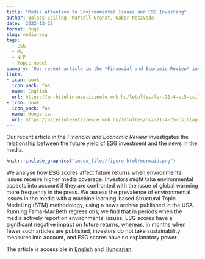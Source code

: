```yaml
---
title: "Media Attention to Environmental Issues and ESG Investing"
author: Balazs Csillag, Marcell Granat, Gabor Neszveda
date: '2022-12-22'
format: hugo
slug: media-esg
tags: 
  - ESG
  - ML
  - NLP
  - Topic model
summary: 'Our recent article in the *Financial and Economic Review* investigates the relationship between the future return of ESG investment and the news in the media.'
links:
- icon: book
  icon_pack: fas
  name: English
  url: https://en-hitelintezetiszemle.mnb.hu/letoltes/fer-21-4-st5-csillag-granat-neszveda.pdf
- icon: book
  icon_pack: fas
  name: Hungarian
  url: https://hitelintezetiszemle.mnb.hu/letoltes/hsz-21-4-t5-csillag-granat-neszveda.pdf
---
```



Our recent article in the *Financial and Economic Review* investigates the relationship between the future yield of ESG investment and the news in the media.

```r
knitr::include_graphics("index_files/figure-html/mermaid.png")
```

We analyse how ESG scores affect future returns when environmental issues receive higher media coverage. Investors might take environmental aspects into account if they are confronted with the issue of global warming more frequently in the press. We assess the prevalence of environmental issues in the media with a machine learning-based Structural Topic Modelling (STM) methodology, using a news archive published in the USA. Running Fama-MacBeth regressions, we find that in periods when the media actively report on environmental issues, ESG scores have a significant negative impact on future returns, whereas, in months when fewer such articles are published, investors do not take sustainability measures into account, and ESG scores have no explanatory power.

The article is accessible in [English](https://en-hitelintezetiszemle.mnb.hu/letoltes/fer-21-4-st5-csillag-granat-neszveda.pdf) and [Hungarian](https://hitelintezetiszemle.mnb.hu/letoltes/hsz-21-4-t5-csillag-granat-neszveda.pdf).

